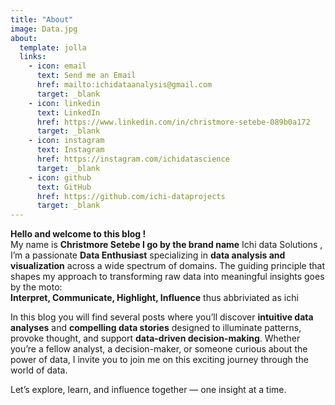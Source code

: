 ```yaml
---
title: "About"
image: Data.jpg
about:
  template: jolla
  links:
    - icon: email
      text: Send me an Email
      href: mailto:ichidataanalysis@gmail.com
      target: _blank
    - icon: linkedin
      text: LinkedIn
      href: https://www.linkedin.com/in/christmore-setebe-089b0a172
      target: _blank
    - icon: instagram
      text: Instagram
      href: https://instagram.com/ichidatascience
      target: _blank
    - icon: github
      text: GitHub
      href: https://github.com/ichi-dataprojects
      target: _blank
---
```


**Hello and welcome to this blog !**\
My name is **Christmore Setebe I go by the brand name** Ichi data Solutions , I’m a passionate **Data Enthusiast** specializing in **data analysis and visualization** across a wide spectrum of domains. The guiding principle that shapes my approach to transforming raw data into meaningful insights goes by the moto:\
**Interpret, Communicate, Highlight, Influence** thus abbriviated as ichi

In this blog you will find several posts where you'll discover **intuitive data analyses** and **compelling data stories** designed to illuminate patterns, provoke thought, and support **data-driven decision-making**. Whether you're a fellow analyst, a decision-maker, or someone curious about the power of data, I invite you to join me on this exciting journey through the world of data.

Let’s explore, learn, and influence together — one insight at a time.

